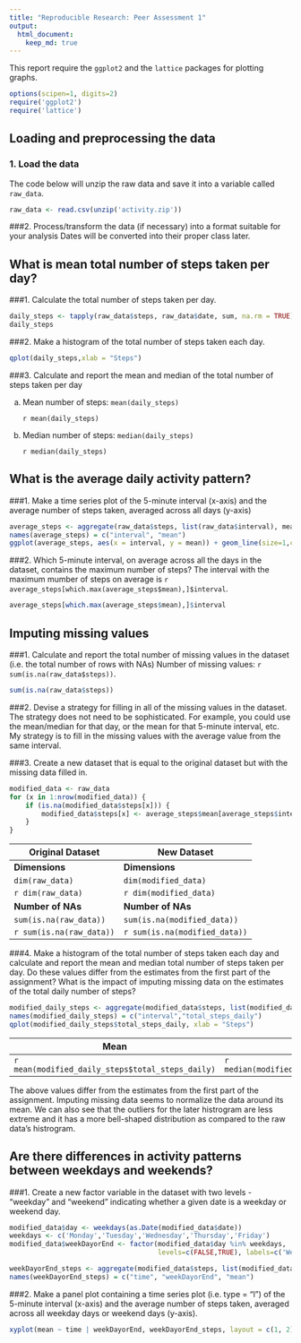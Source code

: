 ```yaml
---
title: "Reproducible Research: Peer Assessment 1"
output: 
  html_document:
    keep_md: true
---
```

This report require the `ggplot2` and the `lattice` packages for plotting graphs.
```r
options(scipen=1, digits=2)
require('ggplot2')
require('lattice')
```

## Loading and preprocessing the data
### 1. Load the data
The code below will unzip the raw data and save it into a variable called `raw_data`.

```r
raw_data <- read.csv(unzip('activity.zip'))
``` 

###2. Process/transform the data (if necessary) into a format suitable for your analysis
Dates will be converted into their proper class later.


## What is mean total number of steps taken per day?
###1. Calculate the total number of steps taken per day.
```r
daily_steps <- tapply(raw_data$steps, raw_data$date, sum, na.rm = TRUE)
daily_steps
```

###2. Make a histogram of the total number of steps taken each day.
```r
qplot(daily_steps,xlab = "Steps")

```

###3. Calculate and report the mean and median of the total number of steps taken per day

a. Mean number of steps: `mean(daily_steps)`

    `r mean(daily_steps)`

b. Median number of steps: `median(daily_steps)`

    `r median(daily_steps)` 


## What is the average daily activity pattern?
###1. Make a time series plot of the 5-minute interval (x-axis) and the average number of steps taken, averaged across all days (y-axis)
```r
average_steps <- aggregate(raw_data$steps, list(raw_data$interval), mean, na.rm = TRUE)
names(average_steps) = c("interval", "mean")
ggplot(average_steps, aes(x = interval, y = mean)) + geom_line(size=1,color="red")
```

###2. Which 5-minute interval, on average across all the days in the dataset, contains the maximum number of steps?
The interval with the maximum mumber of steps on average is `r average_steps[which.max(average_steps$mean),]$interval`.
```r
average_steps[which.max(average_steps$mean),]$interval
```


## Imputing missing values
###1. Calculate and report the total number of missing values in the dataset (i.e. the total number of rows with NAs)
Number of missing values: `r sum(is.na(raw_data$steps))`.
```r
sum(is.na(raw_data$steps))
```

###2. Devise a strategy for filling in all of the missing values in the dataset. The strategy does not need to be sophisticated. For example, you could use the mean/median for that day, or the mean for that 5-minute interval, etc.
My strategy is to fill in the missing values with the average value from the same interval.

###3. Create a new dataset that is equal to the original dataset but with the missing data filled in.
```r
modified_data <- raw_data 
for (x in 1:nrow(modified_data)) {
    if (is.na(modified_data$steps[x])) {
        modified_data$steps[x] <- average_steps$mean[average_steps$interval == modified_data$interval[x]]
    }    
}
```

Original Dataset         | New Dataset
------------------------ | ---------------------
**Dimensions**           | **Dimensions**
`dim(raw_data)`          | `dim(modified_data)`
`r dim(raw_data)`        | `r dim(modified_data)`
**Number of NAs**        | **Number of NAs**
`sum(is.na(raw_data))`   | `sum(is.na(modified_data))`
`r sum(is.na(raw_data))` | `r sum(is.na(modified_data))`


###4. Make a histogram of the total number of steps taken each day and calculate and report the mean and median total number of steps taken per day. Do these values differ from the estimates from the first part of the assignment? What is the impact of imputing missing data on the estimates of the total daily number of steps?
```r
modified_daily_steps <- aggregate(modified_data$steps, list(modified_data$date), sum)
names(modified_daily_steps) = c("interval","total_steps_daily")
qplot(modified_daily_steps$total_steps_daily, xlab = "Steps")
```

Mean                                              | Median
--------------------------------------------------| ------
`r mean(modified_daily_steps$total_steps_daily)`  | `r median(modified_daily_steps$total_steps_daily)`

The above values differ from the estimates from the first part of the assignment. Imputing missing data seems to normalize the data around its mean. 
We can also see that the outliers for the later histrogram are less extreme and it has a more bell-shaped distribution as compared to the raw data's histrogram.


## Are there differences in activity patterns between weekdays and weekends?
###1. Create a new factor variable in the dataset with two levels - "weekday" and "weekend" indicating whether a given date is a weekday or weekend day.

```r
modified_data$day <- weekdays(as.Date(modified_data$date))
weekdays <- c('Monday','Tuesday','Wednesday','Thursday','Friday')
modified_data$weekDayorEnd <- factor(modified_data$day %in% weekdays,
                                     levels=c(FALSE,TRUE), labels=c('Weekend','Weekday'))

weekDayorEnd_steps <- aggregate(modified_data$steps, list(modified_data$interval, modified_data$weekDayorEnd), mean)
names(weekDayorEnd_steps) = c("time", "weekDayorEnd", "mean")
```

###2. Make a panel plot containing a time series plot (i.e. type = "l") of the 5-minute interval (x-axis) and the average number of steps taken, averaged across all weekday days or weekend days (y-axis).
```r
xyplot(mean ~ time | weekDayorEnd, weekDayorEnd_steps, layout = c(1, 2), type = "l")
```